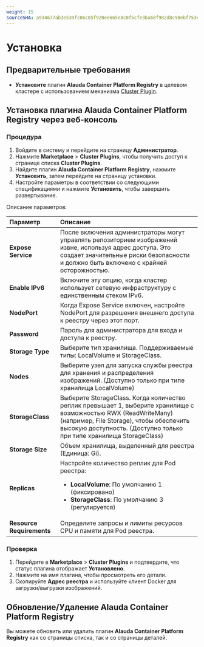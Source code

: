 ```yaml
---
weight: 15
sourceSHA: a934677ab3e539fc06c85f920ee665e8c8f5cfe3ba68f982d8c98ebf753edad2
---
```


# Установка

## Предварительные требования

- **Установите** плагин **Alauda Container Platform Registry** в целевом кластере с использованием механизма [Cluster Plugin](/extend/cluster_plugin.mdx).

## Установка плагина Alauda Container Platform Registry через веб-консоль

### Процедура

1. Войдите в систему и перейдите на страницу **Администратор**.
2. Нажмите **Marketplace** > **Cluster Plugins**, чтобы получить доступ к странице списка **Cluster Plugins**.
3. Найдите плагин **Alauda Container Platform Registry**, нажмите **Установить**, затем перейдите на страницу установки.
4. Настройте параметры в соответствии со следующими спецификациями и нажмите **Установить**, чтобы завершить развертывание.

Описание параметров:

| **Параметр**             | **Описание**                                                                                                                                                                                        |
| :------------------------ | :----------------------------------------------------------------------------------------------------------------------------------------------------------------------------------------------------- |
| **Expose Service**        | После включения администраторы могут управлять репозиторием изображений извне, используя адрес доступа. Это создает значительные риски безопасности и должно быть включено с крайней осторожностью.                    |
| **Enable IPv6**           | Включите эту опцию, когда кластер использует сетевую инфраструктуру с единственным стеком IPv6.                                                                                                                                 |
| **NodePort**              | Когда Expose Service включен, настройте NodePort для разрешения внешнего доступа к реестру через этот порт.                                                                                             |
| **Password**              | Пароль для администратора для входа и доступа к реестру.                                                                                                                                     |
| **Storage Type**          | Выберите тип хранилища. Поддерживаемые типы: LocalVolume и StorageClass.                                                                                                                                  |
| **Nodes**                 | Выберите узел для запуска службы реестра для хранения и распределения изображений. (Доступно только при типе хранилища LocalVolume)                                                                        |
| **StorageClass**          | Выберите StorageClass. Когда количество реплик превышает 1, выберите хранилище с возможностью RWX (ReadWriteMany) (например, File Storage), чтобы обеспечить высокую доступность. (Доступно только при типе хранилища StorageClass) |
| **Storage Size**          | Объем хранилища, выделенный для реестра (Единица: Gi).                                                                                                                                                 |
| **Replicas**              | Настройте количество реплик для Pod реестра: <ul><li>**LocalVolume**: По умолчанию 1 (фиксировано)</li><li>**StorageClass**: По умолчанию 3 (регулируется)</li></ul>                                     |
| **Resource Requirements** | Определите запросы и лимиты ресурсов CPU и памяти для Pod реестра.                                                                                                                               |

### Проверка

1. Перейдите в **Marketplace** > **Cluster Plugins** и подтвердите, что статус плагина отображает **Установлено**.
2. Нажмите на имя плагина, чтобы просмотреть его детали.
3. Скопируйте **Адрес реестра** и используйте клиент Docker для загрузки/выгрузки изображений.

## Обновление/Удаление Alauda Container Platform Registry

Вы можете обновить или удалить плагин **Alauda Container Platform Registry** как со страницы списка, так и со страницы деталей.

